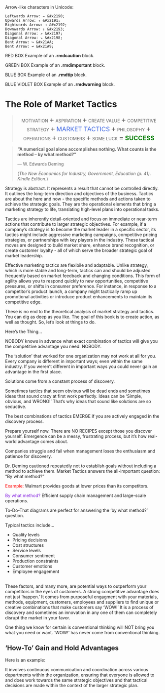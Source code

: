 
Arrow-like characters in Unicode:

    Leftwards Arrow: ← &#x2190;
    Upwards Arrow: ↑ &#x2191;
    Rightwards Arrow: → &#x2192;
    Downwards Arrow: ↓ &#x2193;
    Diagonal Arrow: ↗ &#x2197;
    Diagonal Arrow: ↘ &#x2198;
    Bent Arrow: ↪ &#x21AA;
    Bent Arrow: ↩ &#x21A9;


::: {.rmdcaution}
RED BOX Example of an **.rmdcaution** block.

:::

::: {.rmdimportant}
GREEN BOX Example of an **.rmdimportant** block.

:::

::: {.rmdtip}
BLUE BOX Example of an **.rmdtip** block.

:::

::: {.rmdwarning}
BLUE VIOLET BOX Example of an **.rmdwarning** block.

:::



# The Role of Market Tactics

<blockquote class="my-box" style="text-align: center;">
<p>
    <span style="font-size: 14px">MOTIVATION</span>
    <span style="font-size: 24px;">&plus;</span>
    <span style="font-size: 14px">ASPIRATION</span>
    <span style="font-size: 24px;">&plus;</span>
    <span style="font-size: 14px">CREATE VALUE</span>
    <span style="font-size: 24px;">&plus;</span>
    <span style="font-size: 14px;">COMPETITIVE STRATEGY </span>
    <span style="font-size: 24px;">&plus;</span>
    <span style="color: royalblue; font-size: 20px;">MARKET TACTICS</span>
    <span style="font-size: 24px;">&plus;</span>
    <span style="font-size: 14px;">PHILOSOPHY</span>
    <span style="font-size: 24px;">&plus;</span>
    <span style="font-size: 14px;">OPERATIONS</span>
    <span style="font-size: 24px;">&plus;</span>
    <span style="font-size: 14px;">CUSTOMERS</span>
    <span style="font-size: 24px;">&plus;</span>
    <span style="font-size: 14px;">SOME LUCK</span>
    <span style="font-size: 24px;">=</span>
    <strong><span style="color: green; font-size: 20px">SUCCESS</span></strong>
  </p>
</blockquote>  


<blockquote class="my-quote">
  <p><strong>"A numerical goal alone accomplishes nothing.  What counts is the method -- by what method?"</strong></p>
  <p class="quote-author">    — W. Edwards Deming</p>
  <p class="quote-description">(*The New Economics for Industry, Government, Education (p. 41). Kindle Edition.*)</p>
</blockquote>


Strategy is abstract.  It represents a result that cannot be controlled directly.  It outlines the long-term direction and objectives of the business.  Tactics are about the here and now - the specific methods and actions taken to achieve the strategic goals.  They are the operational elements that bring a marketing strategy to life, translating high-level plans into operational tasks.

Tactics are inherently detail-oriented and focus on immediate or near-term actions that contribute to larger strategic objectives. For example, if a company's strategy is to become the market leader in a specific sector, its tactics might include aggressive marketing campaigns, competitive pricing strategies, or partnerships with key players in the industry. These tactical moves are designed to build market share, enhance brand recognition, or create customer loyalty - all of which serve the broader strategic goal of market leadership.

Effective marketing tactics are flexibile and adaptable. Unlike strategy, which is more stable and long-term, tactics can and should be adjusted frequently based on market feedback and changing conditions.  This form of agility allows you to respond quickly to new opportunities, competitive pressures, or shifts in consumer preference. For instance, in response to a competitor's product launch, a company might tactically ramp up promotional activities or introduce product enhancements to maintain its competitive edge.

These is no end to the theoretical analysis of market strategy and tactics.  You can dig as deep as you like.  The goal of this book is to create action, as well as thought.  So, let's look at things to do.


::: {.rmdwarning}

Here's the Thing...

<span class="f4 red">NOBODY</span> knows in advance what exact combination of tactics will give you the competitive advantage you need.  <span class="f4 red">NOBODY.</span>

The 'solution' that worked for one organization may not work at all for you.  Every company is different in important ways; even within the same industry.  If you weren't different in important ways you could never gain an advantage in the first place.

Solutions come from a constant process of discovery.

Sometimes tactics that seem obvious will be dead ends and sometimes ideas that sound crazy at first work perfectly.  Ideas can be 'Simple, obvious, and WRONG!'  That's why ideas that sound like solutions are so seductive.

The best combinations of tactics EMERGE if you are actively engaged in the discovery process.

Prepare yourself now.  There are NO RECIPES except those you discover yourself.  Emergence can be a messy, frustrating process, but it's how real-world advantage comes about.

Companies struggle and fail when management loses the enthusiasm and patience for discovery.
:::


Dr. Deming cautioned repeatedly not to establish goals without including a method to achieve them.  Market Tactics answers the all-important question: "By what method?"

<span style="color: red;">Example:</span> Walmart provides goods at lower prices than its competitors.

<span style="color: blueviolet;">By what method?</span>  Efficient supply chain management and large-scale operations.


To-Do-That diagrams are perfect for answering the 'by what method?' question.



Typical tactics include...

- Quality levels
- Pricing decisions
- Cost structures
- Service levels
- Consumer sentiment
- Production constraints
- Customer emotions
- Employee engagement
<br><br>


These factors, and many more, are potential ways to outperform your competitors in the eyes of customers.  A strong competitive advantage does not just 'happen.'  It comes from purposeful engagment with your materials, methods, equipment, customers, employees and suppliers to find unique or creative combinations that make customers say 'WOW!'  It is a process of discovery and sometimes an innovation in any one of them can completely disrupt the market in your favor.

One thing we know for certain is conventional thinking will NOT bring you what you need or want.  'WOW!' has never come from conventional thinking.



## 'How-To' Gain and Hold Advantages


Here is an example:


It involves continuous communication and coordination across various departments within the organization, ensuring that everyone is allowed to and does work towards the same strategic objectives and that tactical decisions are made within the context of the larger strategic plan.
